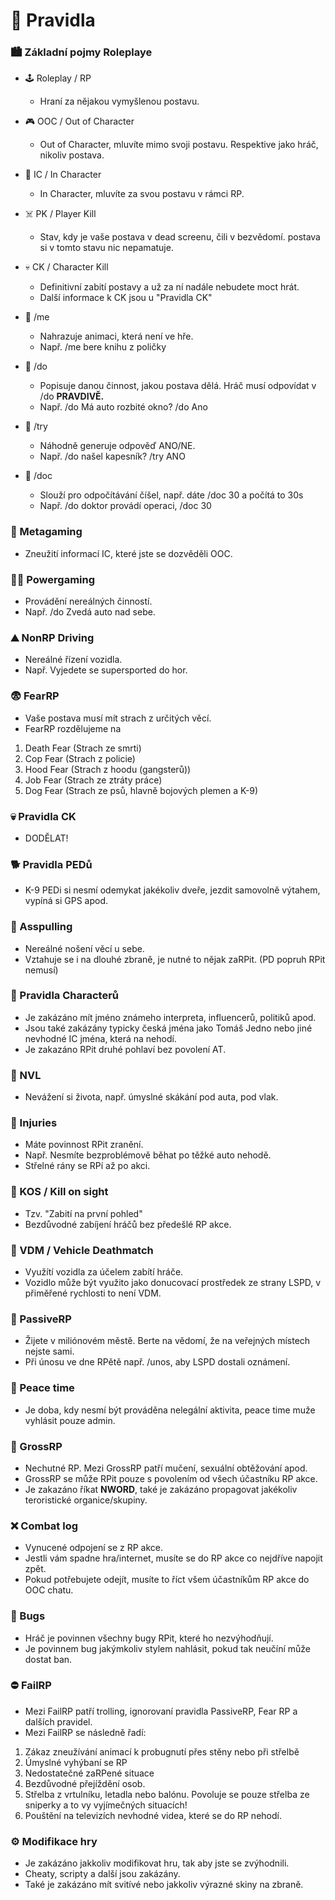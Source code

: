 # 📜 Pravidla

### 🏙️ Základní pojmy Roleplaye

- 🕹️ Roleplay / RP

  - Hraní za nějakou vymyšlenou postavu.

- 🎮 OOC / Out of Character

  - Out of Character, mluvíte mimo svoji postavu. Respektive jako hráč, nikoliv postava.

- 👦 IC / In Character

  - In Character, mluvíte za svou postavu v rámci RP.

- ☠️ PK / Player Kill

  - Stav, kdy je vaše postava v dead screenu, čili v bezvědomí. postava si v tomto stavu nic nepamatuje.

- 💀 CK / Character Kill

  - Definitivní zabití postavy a už za ní nadále nebudete moct hrát.
  - Další informace k CK jsou u "Pravidla CK"

- 👷 /me

  - Nahrazuje animaci, která není ve hře.
  - Např. /me bere knihu z poličky

- 🤥 /do

  - Popisuje danou činnost, jakou postava dělá. Hráč musí odpovídat v /do **PRAVDIVĚ.**
  - Např. /do Má auto rozbité okno?
    /do Ano

- 🧨 /try

  - Náhodně generuje odpověď ANO/NE.
  - Např. /do našel kapesník? /try ANO

- 🔢 /doc

  - Slouží pro odpočítávání číšel, např. dáte /doc 30 a počítá to 30s
  - Např. /do doktor provádí operaci, /doc 30

### 💭 Metagaming

- Zneužití informací IC, které jste se dozvěděli OOC.

### 🏋️‍♀️ Powergaming

- Provádění nereálných činností.
- Např. /do Zvedá auto nad sebe.

### ⛰️ NonRP Driving

- Nereálné řízení vozidla.
- Např. Vyjedete se supersported do hor.

### 😨 FearRP

- Vaše postava musí mít strach z určitých věcí.
- FearRP rozdělujeme na

1. Death Fear (Strach ze smrti)
2. Cop Fear (Strach z policie)
3. Hood Fear (Strach z hoodu (gangsterů))
4. Job Fear (Strach ze ztráty práce)
5. Dog Fear (Strach ze psů, hlavně bojových plemen a K-9)

### 💀 Pravidla CK

- DODĚLAT!

### 🐕 Pravidla PEDů

- K-9 PEDi si nesmí odemykat jakékoliv dveře, jezdit samovolně výtahem, vypíná si GPS apod.

### 🔫 Asspulling

- Nereálné nošení věcí u sebe.
- Vztahuje se i na dlouhé zbraně, je nutné to nějak zaRPit. (PD popruh RPit nemusí)

### 👦 Pravidla Characterů

- Je zakázáno mít jméno známeho interpreta, influencerů, politiků apod.
- Jsou také zakázány typicky česká jména jako Tomáš Jedno nebo jiné nevhodné IC jména, která na nehodí.
- Je zakazáno RPit druhé pohlaví bez povolení AT.

### 🧟 NVL

- Nevážení si života, např. úmyslné skákání pod auta, pod vlak.

### 💉 Injuries

- Máte povinnost RPit zranění.
- Např. Nesmíte bezproblémově běhat po těžké auto nehodě.
- Střelné rány se RPí až po akci.

### 🛑 KOS / Kill on sight

- Tzv. "Zabití na první pohled"
- Bezdůvodné zabíjení hráčů bez předešlé RP akce.

### 🚗 VDM / Vehicle Deathmatch

- Využítí vozidla za účelem zabítí hráče.
- Vozidlo může být využito jako donucovací prostředek ze strany LSPD, v přiměřené rychlosti to není VDM.

### 🌆 PassiveRP

- Žijete v miliónovém městě. Berte na vědomí, že na veřejných místech nejste sami.
- Při únosu ve dne RPětě např. /unos, aby LSPD dostali oznámení.

### 🌿 Peace time

- Je doba, kdy nesmí být prováděna nelegální aktivita, peace time muže vyhlásit pouze admin.

### 🤮 GrossRP

- Nechutné RP. Mezi GrossRP patří mučení, sexuální obtěžování apod.
- GrossRP se může RPit pouze s povolením od všech účastníku RP akce.
- Je zakazáno říkat **NWORD**, také je zakázáno propagovat jakékoliv teroristické organice/skupiny.

### ❌ Combat log

- Vynucené odpojení se z RP akce.
- Jestli vám spadne hra/internet, musíte se do RP akce co nejdříve napojit zpět.
- Pokud potřebujete odejít, musíte to říct všem účastníkům RP akce do OOC chatu.

### 🐛 Bugs

- Hráč je povinnen všechny bugy RPit, které ho nezvýhodňují.
- Je povinnem bug jakýmkoliv stylem nahlásit, pokud tak neučíní může dostat ban.

### ⛔ FailRP

- Mezi FailRP patří trolling, ignorovaní pravidla PassiveRP, Fear RP a dalších pravidel.
- Mezi FailRP se následně řadí:

1. Zákaz zneužívání animací k probugnutí přes stěny nebo při střelbě
2. Úmyslné vyhýbaní se RP
3. Nedostatečné zaRPené situace
4. Bezdůvodné přejíždění osob.
5. Střelba z vrtulníku, letadla nebo balónu. Povoluje se pouze střelba ze sniperky a to vy vyjímečných situacích!
6. Pouštění na televizích nevhodné videa, které se do RP nehodí.

### ⚙️ Modifikace hry

- Je zakázáno jakkoliv modifikovat hru, tak aby jste se zvýhodnili.
- Cheaty, scripty a další jsou zakázány.
- Také je zakázáno mít svitívé nebo jakkoliv výrazné skiny na zbraně.

